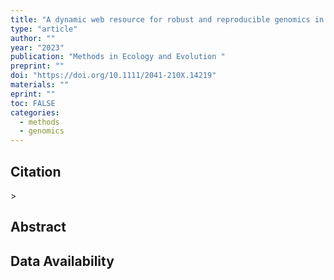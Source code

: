 ```yaml
---
title: "A dynamic web resource for robust and reproducible genomics in non-model species: marineomics.io"
type: "article"
author: ""
year: "2023"
publication: "Methods in Ecology and Evolution "
preprint: ""
doi: "https://doi.org/10.1111/2041-210X.14219"
materials: ""
eprint: ""
toc: FALSE
categories:
  - methods
  - genomics
---
```


## Citation

\>

## Abstract

## Data Availability
